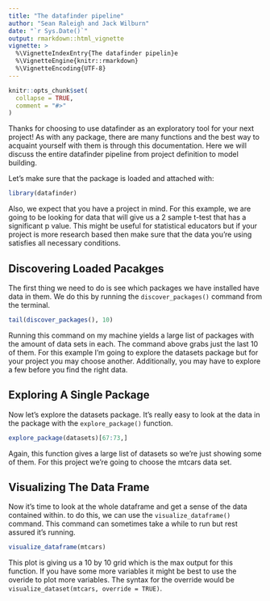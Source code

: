 ```yaml
---
title: "The datafinder pipeline"
author: "Sean Raleigh and Jack Wilburn"
date: "`r Sys.Date()`"
output: rmarkdown::html_vignette
vignette: >
  %\VignetteIndexEntry{The datafinder pipelin}e
  %\VignetteEngine{knitr::rmarkdown}
  %\VignetteEncoding{UTF-8}
---
```


```r
knitr::opts_chunk$set(
  collapse = TRUE,
  comment = "#>"
)
```

Thanks for choosing to use datafinder as an exploratory tool for your next project! As with any package, there are many functions and the best way to acquaint yourself with them is through this documentation. Here we will discuss the entire datafinder pipeline from project definition to model building.

Let's make sure that the package is loaded and attached with:

```r
library(datafinder)
```

Also, we expect that you have a project in mind. For this example, we are going to be looking for data that will give us a 2 sample t-test that has a significant p value. This might be useful for statistical educators but if your project is more research based then make sure that the data you're using satisfies all necessary conditions.

## Discovering Loaded Pacakges

The first thing we need to do is see which packages we have installed have data in them. We do this by running the `discover_packages()` command from the terminal. 

```r
tail(discover_packages(), 10)
```

Running this command on my machine yields a large list of packages with the amount of data sets in each. The command above grabs just the last 10 of them. For this example I'm going to explore the datasets package but for your project you may choose another. Additionally, you may have to explore a few before you find the right data.

## Exploring A Single Package

Now let's explore the datasets package. It's really easy to look at the data in the package with the `explore_package()` function.

```r
explore_package(datasets)[67:73,]
```

Again, this function gives a large list of datasets so we're just showing some of them. For this project we're going to choose the mtcars data set.

## Visualizing The Data Frame

Now it's time to look at the whole dataframe and get a sense of the data contained within. to do this, we can use the `visualize_dataframe()` command. This command can sometimes take a while to run but rest assured it's running.

```r
visualize_dataframe(mtcars)
```

This plot is giving us a 10 by 10 grid which is the max output for this function. If you have some more variables it might be best to use the overide to plot more variables. The syntax for the override would be `visualize_dataset(mtcars, override = TRUE)`.



